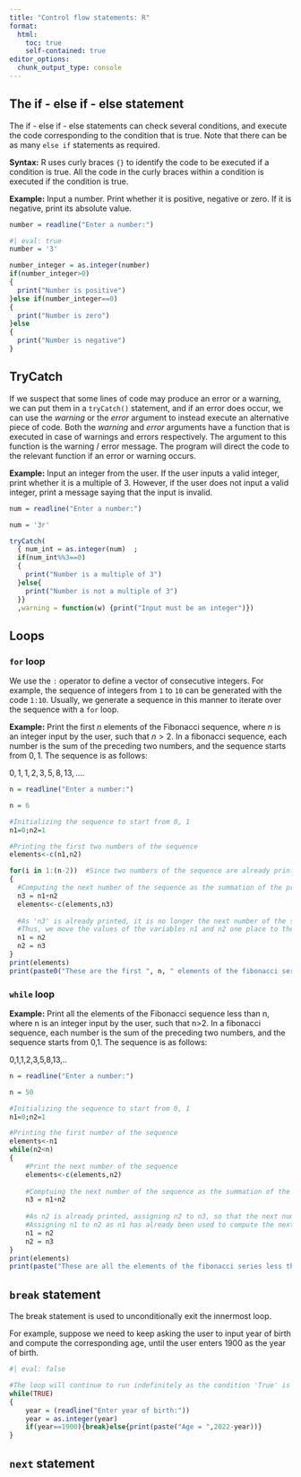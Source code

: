 ```yaml
---
title: "Control flow statements: R"
format:
  html:
    toc: true
    self-contained: true
editor_options: 
  chunk_output_type: console
---
```


## The if - else if - else statement

The if - else if - else statements can check several conditions, and execute the code corresponding to the condition that is true. Note that there can be as many `else if` statements as required.

**Syntax:** R uses curly braces `{}` to identify the code to be executed if a condition is true. All the code in the curly braces within a condition is executed if the condition is true.

**Example:** Input a number. Print whether it is positive, negative or zero. If it is negative, print its absolute value.

```r
number = readline("Enter a number:")
```

```r
#| eval: true
number = '3'
```

```r
number_integer = as.integer(number)
if(number_integer>0)
{
  print("Number is positive")
}else if(number_integer==0)
{
  print("Number is zero")
}else  
{
  print("Number is negative")
}
```

## TryCatch

If we suspect that some lines of code may produce an error or a warning, we can put them in a `tryCatch()` statement, and if an error does occur, we can use the *warning* or the *error* argument to instead execute an alternative piece of code. Both the *warning* and *error*  arguments have a function that is executed in case of warnings and errors respectively. The argument to this function is the warning / error message. The program will direct the code to the relevant function if an error or warning occurs.

**Example:** Input an integer from the user. If the user inputs a valid integer, print whether it is a multiple of 3. However, if the user does not input a valid integer, print a message saying that the input is invalid.


```r
num = readline("Enter a number:")
```

```r
num = '3r'
```

```r
tryCatch(
  { num_int = as.integer(num)  ; 
  if(num_int%%3==0)
  {
    print("Number is a multiple of 3")
  }else{
    print("Number is not a multiple of 3")
  }}
  ,warning = function(w) {print("Input must be an integer")})
```

## Loops

### `for` loop

We use the `:` operator to define a vector of consecutive integers. For example, the sequence of integers from `1` to `10` can be generated with the code `1:10`. Usually, we generate a sequence in this manner to iterate over the sequence with a `for` loop.

**Example:** Print the first $n$ elements of the Fibonacci sequence, where $n$ is an integer input by the user, such that $n>2$. In a fibonacci sequence, each number is the sum of the preceding two numbers, and the sequence starts from $0,1$. The sequence is as follows:

$0,1,1,2,3,5,8,13,....$

```r
n = readline("Enter a number:")
```

```r
n = 6
```

```r
#Initializing the sequence to start from 0, 1
n1=0;n2=1

#Printing the first two numbers of the sequence
elements<-c(n1,n2)

for(i in 1:(n-2))  #Since two numbers of the sequence are already printed,n-2 numbers are required 
{
  #Computing the next number of the sequence as the summation of the previous two numbers
  n3 = n1+n2
  elements<-c(elements,n3)
  
  #As 'n3' is already printed, it is no longer the next number of the sequence. 
  #Thus, we move the values of the variables n1 and n2 one place to the right to compute the next number of the sequence.
  n1 = n2
  n2 = n3  
}
print(elements)
print(paste0("These are the first ", n, " elements of the fibonacci series"))
```


### `while` loop

**Example:** Print all the elements of the Fibonacci sequence less than n, where n is an integer input by the user, such that n>2. In a fibonacci sequence, each number is the sum of the preceding two numbers, and the sequence starts from 0,1. The sequence is as follows:

0,1,1,2,3,5,8,13,..

```r
n = readline("Enter a number:")
```

```r
n = 50
```


```r
#Initializing the sequence to start from 0, 1
n1=0;n2=1

#Printing the first number of the sequence
elements<-n1
while(n2<n)
{
    #Print the next number of the sequence
    elements<-c(elements,n2)
    
    #Comptuing the next number of the sequence as the summation of the previous two numbers
    n3 = n1+n2
    
    #As n2 is already printed, assigning n2 to n3, so that the next number of the sequence (i.e., currently n3) is printed if the program enters the loop again
    #Assigning n1 to n2 as n1 has already been used to compute the next number of the seqeunce (i.e., currently n3). 
    n1 = n2
    n2 = n3  
}
print(elements)
print(paste("These are all the elements of the fibonacci series less than", n))
```
## `break` statement

The break statement is used to unconditionally exit the innermost loop.

For example, suppose we need to keep asking the user to input year of birth and compute the corresponding age, until the user enters 1900 as the year of birth.

```r
#| eval: false

#The loop will continue to run indefinitely as the condition 'True' is always true
while(TRUE)
{
    year = (readline("Enter year of birth:"))
    year = as.integer(year)
    if(year==1900){break}else{print(paste("Age = ",2022-year))}
}
```

## `next` statement



